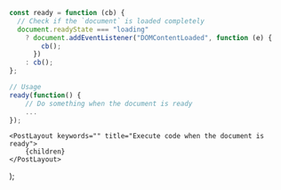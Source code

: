
```js
const ready = function (cb) {
  // Check if the `document` is loaded completely
  document.readyState === "loading"
    ? document.addEventListener("DOMContentLoaded", function (e) {
        cb();
      })
    : cb();
};

// Usage
ready(function() {
    // Do something when the document is ready
    ...
});
```

    <PostLayout keywords="" title="Execute code when the document is ready">
        {children}
    </PostLayout>
);